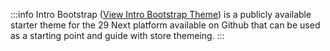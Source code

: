 :::info
Intro Bootstrap ([View Intro Bootstrap Theme](https://github.com/29next/intro-bootstrap)) is a publicly available starter theme for the 29 Next platform available on Github that can be used as a starting point and guide with store themeing.
:::
